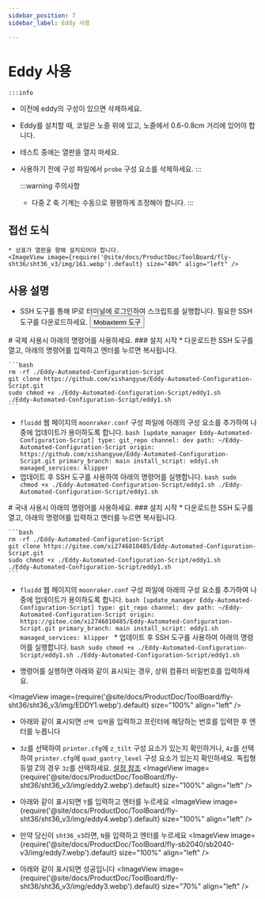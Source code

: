 ```yaml
---
sidebar_position: 7
sidebar_label: Eddy 사용

---
```



# Eddy 사용

    :::info
  * 이전에 eddy의 구성이 있으면 삭제하세요.
  * Eddy를 설치할 때, 코일은 노즐 위에 있고, 노즐에서 0.6-0.8cm 거리에 있어야 합니다.
  * 테스트 중에는 열판을 열지 마세요.
  * 사용하기 전에 구성 파일에서 `probe` 구성 요소를 삭제하세요.
    :::

    :::warning 주의사항
    * 다중 Z 축 기계는 수동으로 평평하게 조정해야 합니다.
    :::


## 접선 도식

    * 상표가 열판을 향해 설치되어야 합니다.
    <ImageView image={require('@site/docs/ProductDoc/ToolBoard/fly-sht36/sht36_v3/img/161.webp').default} size="40%" align="left" />


## 사용 설명
   * SSH 도구를 통해 IP로 터미널에 로그인하여 스크립트를 실행합니다.
    필요한 SSH 도구를 다운로드하세요. <Button variant="contained" disableElevation href="/docs/ResDownload/auxiliary_software/">Mobaxterm 도구</Button>


<Tabs>
  <TabItem value="eddy1" label="국제 사용">
    # 국제 사용시 아래의 명령어를 사용하세요.
    ### 설치 시작
    * 다운로드한 SSH 도구를 열고, 아래의 명령어를 입력하고 엔터를 누르면 복사됩니다.
    
    ```bash
    rm -rf ./Eddy-Automated-Configuration-Script
    git clone https://github.com/xishangyue/Eddy-Automated-Configuration-Script.git
    sudo chmod +x ./Eddy-Automated-Configuration-Script/eddy1.sh
    ./Eddy-Automated-Configuration-Script/eddy1.sh
    ```
   * `fluidd` 웹 페이지의 `moonraker.conf` 구성 파일에 아래의 구성 요소를 추가하여 나중에 업데이트가 용이하도록 합니다.
    ```bash
    [update_manager Eddy-Automated-Configuration-Script]
    type: git_repo
    channel: dev
    path: ~/Eddy-Automated-Configuration-Script
    origin: https://github.com/xishangyue/Eddy-Automated-Configuration-Script.git
    primary_branch: main
    install_script: eddy1.sh
    managed_services: klipper
    ```
   * 업데이트 후 SSH 도구를 사용하여 아래의 명령어를 실행합니다.
    ```bash
    sudo chmod +x ./Eddy-Automated-Configuration-Script/eddy1.sh
    ./Eddy-Automated-Configuration-Script/eddy1.sh
    ```
</TabItem>

  <TabItem value="eddy2" label="국내 사용">
# 국내 사용시 아래의 명령어를 사용하세요.
### 설치 시작
    * 다운로드한 SSH 도구를 열고, 아래의 명령어를 입력하고 엔터를 누르면 복사됩니다.
    
    ```bash
    rm -rf ./Eddy-Automated-Configuration-Script
    git clone https://gitee.com/xi2746810485/Eddy-Automated-Configuration-Script.git
    sudo chmod +x ./Eddy-Automated-Configuration-Script/eddy1.sh
    ./Eddy-Automated-Configuration-Script/eddy1.sh
    ```
   * `fluidd` 웹 페이지의 `moonraker.conf` 구성 파일에 아래의 구성 요소를 추가하여 나중에 업데이트가 용이하도록 합니다.
    ```bash
    [update_manager Eddy-Automated-Configuration-Script]
    type: git_repo
    channel: dev
    path: ~/Eddy-Automated-Configuration-Script
    origin: https://gitee.com/xi2746810485/Eddy-Automated-Configuration-Script.git
    primary_branch: main
    install_script: eddy1.sh
    managed_services: klipper
    ```
    * 업데이트 후 SSH 도구를 사용하여 아래의 명령어를 실행합니다.
    ```bash
    sudo chmod +x ./Eddy-Automated-Configuration-Script/eddy1.sh
    ./Eddy-Automated-Configuration-Script/eddy1.sh
    ```
  </TabItem>
</Tabs>


* 명령어를 실행하면 아래와 같이 표시되는 경우, 상위 컴퓨터 비밀번호를 입력하세요.

<ImageView image={require('@site/docs/ProductDoc/ToolBoard/fly-sht36/sht36_v3/img/EDDY1.webp').default} size="100%" align="left" />

* 아래와 같이 표시되면 `선택 입력`을 입력하고 프린터에 해당하는 번호를 입력한 후 엔터를 누릅니다
* `3z`를 선택하여 `printer.cfg`에 `z_tilt` 구성 요소가 있는지 확인하거나, `4z`를 선택하여 `printer.cfg`에 `quad_gantry_level` 구성 요소가 있는지 확인하세요. 독립형 듀얼 Z의 경우 `3z`를 선택하세요. [설정 참조](https://mellow.klipper.cn/docs/category/klipper-%EB%8B%A4%EC%9A%B4%ED%81%AC%EB%A1%A0%EC%9D%BC%EC%9D%BC)
<ImageView image={require('@site/docs/ProductDoc/ToolBoard/fly-sht36/sht36_v3/img/eddy2.webp').default} size="100%" align="left" /> 

* 아래와 같이 표시되면 `Y`를 입력하고 엔터를 누르세요
<ImageView image={require('@site/docs/ProductDoc/ToolBoard/fly-sht36/sht36_v3/img/eddy4.webp').default} size="100%" align="left" />

* 만약 당신이 `sht36_v3`라면, `N`을 입력하고 엔터를 누르세요
<ImageView image={require('@site/docs/ProductDoc/ToolBoard/fly-sb2040/sb2040-v3/img/eddy7.webp').default} size="100%" align="left" />

* 아래와 같이 표시되면 성공입니다
<ImageView image={require('@site/docs/ProductDoc/ToolBoard/fly-sht36/sht36_v3/img/eddy3.webp').default} size="70%" align="left" />

<LDC1612 />